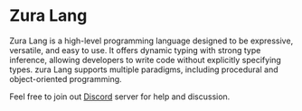 # Zura Lang

Zura Lang is a high-level programming language designed to be expressive, versatile, and easy to use. It offers dynamic typing 
with strong type inference, allowing developers to write code without explicitly specifying types. zura Lang supports multiple 
paradigms, including procedural and object-oriented programming.

Feel free to join out [Discord](https://discord.gg/JvExQpGuXM) server for help and discussion.